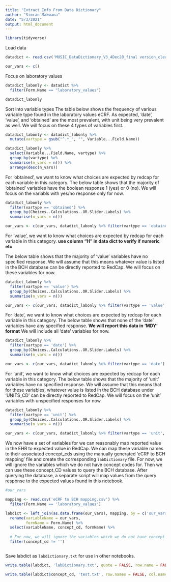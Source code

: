 ```yaml
---
title: "Extract Info From Data Dictionary"
author: "Simran Makwana"
date: "5/3/2021"
output: html_document
---
```


```r
library(tidyverse)
```

Load data
```r
datadict <- read.csv('MUSIC_DataDictionary_V3_4Dec20_final version_clean_0.csv')

our_vars <- c()
```

Focus on laboratory values
```r
datadict_labonly <- datadict %>% 
  filter(Form.Name == "laboratory_values")

datadict_labonly

```

Sort into variable types
The table below shows the frequency of various variable type found in the laboratory values eCRF.
As expected, 'date', 'value', and 'obtained' are the most prevalent, with unit being very prevalent as well. 
We will focus on these 4 types of variables first.
```r

datadict_labonly <- datadict_labonly %>%
  mutate(vartype = gsub("^.*_", "", Variable...Field.Name)) 

datadict_labonly %>%
  select(Variable...Field.Name, vartype) %>%
  group_by(vartype) %>%
  summarise(n_vars = n()) %>%
  arrange(desc(n_vars))


```
For 'obtained', we want to know what choices are expected by redcap for each variable in this category.
The below table shows that the majority of 'obtained' variables have the boolean response 1 (yes) or 0 (no). 
We will focus on the variabls with yes/no response only for now.
```r
datadict_labonly %>%
  filter(vartype == 'obtained') %>%
  group_by(Choices..Calculations..OR.Slider.Labels) %>%
  summarise(n_vars = n())

our_vars <- c(our_vars, datadict_labonly %>% filter(vartype == 'obtained', Choices..Calculations..OR.Slider.Labels == '1, Yes | 0, No') %>% pull(Variable...Field.Name))

```
For 'value', we want to know what choices are expected by redcap for each variable in this category.
**use column "H" in data dict to verify if numeric etc**

The below table shows that the majority of 'value' variables have no specified response. 
We will assume that this means whatever value is listed in the BCH database can be directly reported to RedCap.
We will focus on these variables for now.
```r
datadict_labonly %>%
  filter(vartype == 'value') %>%
  group_by(Choices..Calculations..OR.Slider.Labels) %>%
  summarise(n_vars = n())

our_vars <- c(our_vars, datadict_labonly %>% filter(vartype == 'value', Choices..Calculations..OR.Slider.Labels == '') %>% pull(Variable...Field.Name))

```

For 'date', we want to know what choices are expected by redcap for each variable in this category.
The below table shows that none of the 'date' variables have any specified response. 
**We will report this data in 'MDY' format**
We will include all 'date' variables for now.
```r
datadict_labonly %>%
  filter(vartype == 'date') %>%
  group_by(Choices..Calculations..OR.Slider.Labels) %>%
  summarise(n_vars = n())

our_vars <- c(our_vars, datadict_labonly %>% filter(vartype == 'date') %>% pull(Variable...Field.Name))

```


For 'unit', we want to know what choices are expected by redcap for each variable in this category.
The below table shows that the majority of 'unit' variables have no specified response. 
We will assume that this means that for these variables, whatever value is listed in the BCH database under 'UNITS_CD' can be directly reported to RedCap.
We will focus on the 'unit' variables with unspecified responses for now.
```r
datadict_labonly %>%
  filter(vartype == 'unit') %>%
  group_by(Choices..Calculations..OR.Slider.Labels) %>%
  summarise(n_vars = n())

our_vars <- c(our_vars, datadict_labonly %>% filter(vartype == 'unit', Choices..Calculations..OR.Slider.Labels == '') %>% pull(Variable...Field.Name))

```

We now have a set of variables for we can reasonably map reported value in the EHR to expected value in RedCap.
We can map these variable names to their associated concept_cds using the manually generated 'eCRF to BCH mapping' file and create the corresponding `labDictionary` file.
For now, we will ignore the variables which we do not have concept codes for.
Then we can use these concept_CD values to query the BCH database.
After querying the database, a separate script will map values from the query response to the expected values found in this notebook.
```r
#our_vars

mapping <- read.csv('eCRF to BCH mapping.csv') %>%
  filter(Form.Name == 'laboratory_values')

labdict <- left_join(as.data.frame(our_vars), mapping, by = c('our_vars' = 'Variable...Field.Name')) %>%
  rename(variableName = our_vars,
         formName = Form.Name) %>%
  select(variableName, concept_cd, formName) %>%
  
  # For now, we will ignore the variables which we do not have concept codes for.
  filter(concept_cd != '')



```

Save labdict as `labdictionary.txt` for use in other notebooks.
```r
write.table(labdict, 'labDictionary.txt', quote = FALSE, row.name = FALSE)

write.table(labdict$concept_cd, 'test.txt', row.names = FALSE, col.names = FALSE, eol = "', '", quote = FALSE)

```







